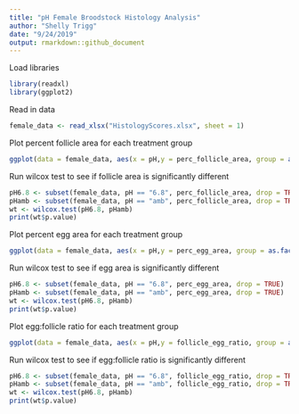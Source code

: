 ```yaml
---
title: "pH Female Broodstock Histology Analysis"
author: "Shelly Trigg"
date: "9/24/2019"
output: rmarkdown::github_document
---
```


Load libraries
```r
library(readxl)
library(ggplot2)
```

Read in data
```r
female_data <- read_xlsx("HistologyScores.xlsx", sheet = 1)
```

Plot percent follicle area for each treatment group
```r
ggplot(data = female_data, aes(x = pH,y = perc_follicle_area, group = as.factor(pH), fill = pH)) + geom_violin(trim = FALSE) + geom_boxplot(width = 0.2) + geom_jitter(shape =16, position= position_jitter(0.1)) + ylab("follicle area (%)") + theme_bw()
```

Run wilcox test to see if follicle area is significantly different
```r
pH6.8 <- subset(female_data, pH == "6.8", perc_follicle_area, drop = TRUE)
pHamb <- subset(female_data, pH == "amb", perc_follicle_area, drop = TRUE)
wt <- wilcox.test(pH6.8, pHamb)
print(wt$p.value)

```

Plot percent egg area for each treatment group
```r
ggplot(data = female_data, aes(x = pH,y = perc_egg_area, group = as.factor(pH), fill = pH)) + geom_violin(trim = FALSE) + geom_boxplot(width = 0.2) + geom_jitter(shape =16, position= position_jitter(0.1)) + ylab("egg area (%)") + theme_bw()
```

Run wilcox test to see if egg area is significantly different
```r
pH6.8 <- subset(female_data, pH == "6.8", perc_egg_area, drop = TRUE)
pHamb <- subset(female_data, pH == "amb", perc_egg_area, drop = TRUE)
wt <- wilcox.test(pH6.8, pHamb)
print(wt$p.value)
```

Plot egg:follicle ratio for each treatment group
```r
ggplot(data = female_data, aes(x = pH,y = follicle_egg_ratio, group = as.factor(pH), fill = pH)) + geom_violin(trim = FALSE) + geom_boxplot(width = 0.2) + geom_jitter(shape =16, position= position_jitter(0.1)) + ylab("egg:follicle ratio") + theme_bw()
```

Run wilcox test to see if egg:follicle ratio is significantly different
```r
pH6.8 <- subset(female_data, pH == "6.8", follicle_egg_ratio, drop = TRUE)
pHamb <- subset(female_data, pH == "amb", follicle_egg_ratio, drop = TRUE)
wt <- wilcox.test(pH6.8, pHamb)
print(wt$p.value)

```